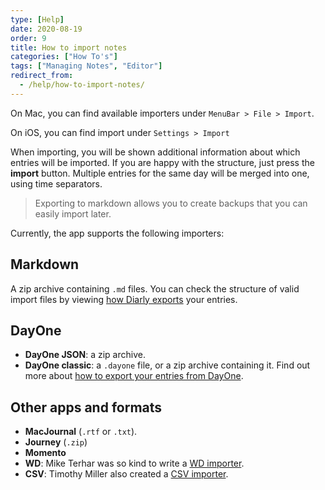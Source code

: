 ```yaml
---
type: [Help]
date: 2020-08-19
order: 9
title: How to import notes
categories: ["How To's"]
tags: ["Managing Notes", "Editor"]
redirect_from:
  - /help/how-to-import-notes/
---
```


On Mac, you can find available importers under `MenuBar > File > Import`.

On iOS, you can find import under `Settings > Import`

When importing, you will be shown additional information about which entries will be imported. If you are happy with the structure, just press the **import** button. Multiple entries for the same day will be merged into one, using time separators.

> Exporting to markdown allows you to create backups that you can easily import later. 

Currently, the app supports the following importers:

## Markdown

A zip archive containing `.md` files. You can check the structure of valid import files by viewing [how Diarly exports](/help/exporting-notes/) your entries.

## DayOne

- **DayOne JSON**: a zip archive.
- **DayOne classic**: a `.dayone` file, or a zip archive containing it. Find out more about [how to export your entries from DayOne](http://help.dayoneapp.com/day-one-classic/how-do-i-restore-from-a-backup-in-day-one-classic).

## Other apps and formats

- **MacJournal** (`.rtf` or `.txt`).
- **Journey** (`.zip`)
- **Momento**
- **WD**: Mike Terhar was so kind to write a [WD importer](https://gitlab.com/mterhar/wd-to-diarly-migration).
- **CSV**: Timothy Miller also created a [CSV importer](https://github.com/WebInspectInc/convert-csv-diarly).

